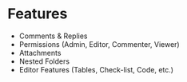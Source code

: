 # Features

- Comments & Replies
- Permissions (Admin, Editor, Commenter, Viewer)
- Attachments
- Nested Folders
- Editor Features (Tables, Check-list, Code, etc.)